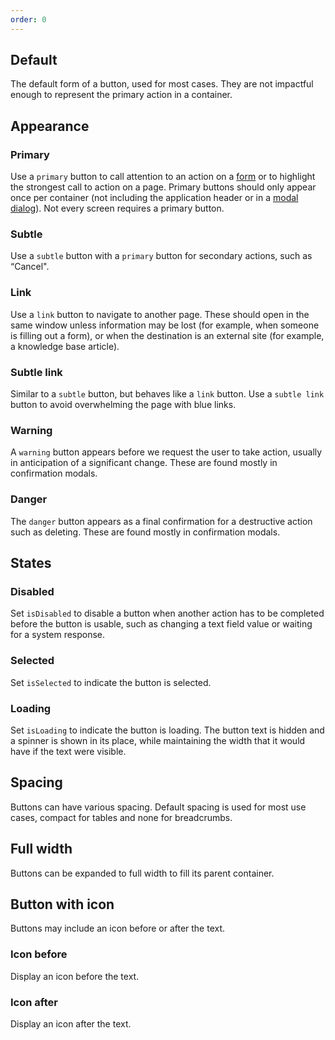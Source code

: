 ```yaml
---
order: 0
---
```



## Default

The default form of a button, used for most cases. They are not impactful enough to represent the primary action in a container.

<Example Component={ButtonDefault} packageName="@atlaskit/button" />

## Appearance

### Primary

Use a `primary` button to call attention to an action on a [form](patterns/forms) or to highlight the strongest call to action on a page. Primary buttons should only appear once per container (not including the application header or in a [modal dialog](components/modal-dialog)). Not every screen requires a primary button.

<Example Component={ButtonPrimary} packageName="@atlaskit/button" />

### Subtle

Use a `subtle` button with a `primary` button for secondary actions, such as “Cancel".

<Example Component={ButtonSubtle} packageName="@atlaskit/button" />

### Link

Use a `link` button to navigate to another page. These should open in the same window unless information may be lost (for example, when someone is filling out a form), or when the destination is an external site (for example, a knowledge base article).

<Example Component={ButtonLink} packageName="@atlaskit/button" />

### Subtle link

Similar to a `subtle` button, but behaves like a `link` button. Use a `subtle link` button to avoid overwhelming the page with blue links.

<Example Component={ButtonSubtleLink} packageName="@atlaskit/button" />

### Warning

A `warning` button appears before we request the user to take action, usually in anticipation of a significant change. These are found mostly in confirmation modals.

<Example Component={ButtonWarning} packageName="@atlaskit/button" />

### Danger

The `danger` button appears as a final confirmation for a destructive action such as deleting. These are found mostly in confirmation modals.

<Example Component={ButtonDanger} packageName="@atlaskit/button" />

## States

### Disabled

Set `isDisabled` to disable a button when another action has to be completed before the button is usable, such as changing a text field value or waiting for a system response.

<Example Component={ButtonDisabled} packageName="@atlaskit/button" />

### Selected

Set `isSelected` to indicate the button is selected.

<Example Component={ButtonSelected} packageName="@atlaskit/button" />

### Loading

Set `isLoading` to indicate the button is loading. The button text is hidden and a spinner is shown in its place, while maintaining the width that it would have if the text were visible.

<Example Component={ButtonLoading} packageName="@atlaskit/button" />

## Spacing

Buttons can have various spacing. Default spacing is used for most use cases, compact for tables and none for breadcrumbs.

<Example Component={ButtonPadding} packageName="@atlaskit/button" />

## Full width

Buttons can be expanded to full width to fill its parent container.

<Example Component={ButtonFullWidth} packageName="@atlaskit/button" />

## Button with icon

Buttons may include an icon before or after the text.

### Icon before

Display an icon before the text.

<Example Component={ButtonWithIconBefore} packageName="@atlaskit/button" />

### Icon after

Display an icon after the text.

<Example Component={ButtonWithIconAfter} packageName="@atlaskit/button" />
